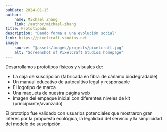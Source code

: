 ```yaml
---
pubDate: 2024-01-15
author:
    name: Michael Zhang
    link: /author/michael-zhang
title: Prototipado
description: "Dando forma a una evolución social"
link: https://pixelcraft-studios.net
image:
    source: "@assets/images/projects/pixelcraft.jpg"
    alt: "Screenshot of PixelCraft Studios homepage"
---
```


Desarrollamos prototipos físicos y visuales de:

- La caja de suscripción (fabricada en fibra de cáñamo biodegradable)
- Un manual educativo de autocultivo legal y responsable
- El logotipo de marca
- Una maqueta de nuestra página web
- Imagen del empaque inicial con diferentes niveles de kit (principiante/avanzado)

El prototipo fue validado con usuarios potenciales que mostraron gran interés por la propuesta ecológica, la legalidad del servicio y la simplicidad del modelo de suscripción.
